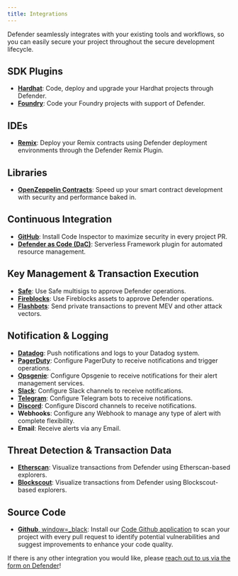```yaml
---
title: Integrations
---
```


Defender seamlessly integrates with your existing tools and workflows, so you can easily secure your project throughout the secure development lifecycle.

## SDK Plugins
* [**Hardhat**](https://hardhat.org/): Code, deploy and upgrade your Hardhat projects through Defender.
* [**Foundry**](https://getfoundry.sh/): Code your Foundry projects with support of Defender.

## IDEs
* [**Remix**](https://remix.ethereum.org/): Deploy your Remix contracts using Defender deployment environments through the Defender Remix Plugin.

## Libraries
* [**OpenZeppelin Contracts**](https://www.openzeppelin.com/contracts): Speed up your smart contract development with security and performance baked in.

## Continuous Integration
* [**GitHub**](module/code): Install Code Inspector to maximize security in every project PR.
* [**Defender as Code (DaC)**](dac): Serverless Framework plugin for automated resource management.

## Key Management & Transaction Execution
* [**Safe**](https://app.safe.global/): Use Safe multisigs to approve Defender operations.
* [**Fireblocks**](https://www.fireblocks.com/): Use Fireblocks assets to approve Defender operations.
* [**Flashbots**](https://www.flashbots.net/): Send private transactions to prevent MEV and other attack vectors.

## Notification & Logging
* [**Datadog**](https://www.datadoghq.com/): Push notifications and logs to your Datadog system.
* [**PagerDuty**](https://www.pagerduty.com/): Configure PagerDuty to receive notifications and trigger operations.
* [**Opsgenie**](https://www.atlassian.com/software/opsgenie): Configure Opsgenie to receive notifications for their alert management services.
* [**Slack**](https://slack.com/): Configure Slack channels to receive notifications.
* [**Telegram**](https://telegram.org/): Configure Telegram bots to receive notifications.
* [**Discord**](https://discord.com/): Configure Discord channels to receive notifications.
* **Webhooks**: Configure any Webhook to manage any type of alert with complete flexibility.
* **Email**: Receive alerts via any Email.

## Threat Detection & Transaction Data
* [**Etherscan**](https://etherscan.io/): Visualize transactions from Defender using Etherscan-based explorers.
* [**Blockscout**](https://www.blockscout.com/): Visualize transactions from Defender using Blockscout-based explorers.

## Source Code
* [**Github**, window=_black](https://github.com/): Install our [Code Github application](module/code) to scan your project with every pull request to identify potential vulnerabilities and suggest improvements to enhance your code quality.

If there is any other integration you would like, please [reach out to us via the form on Defender](index#feedback)!
